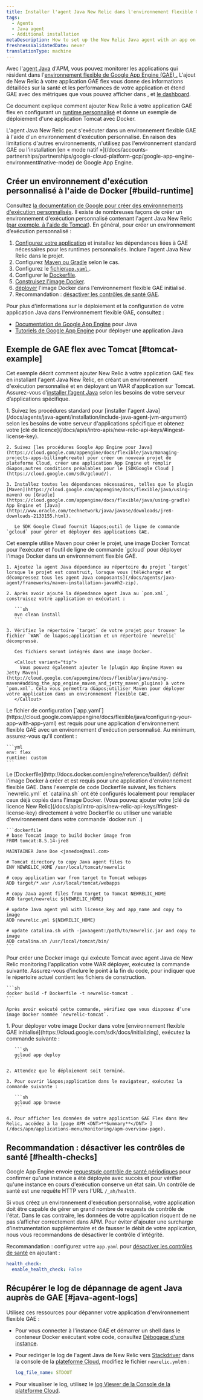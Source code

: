 ```yaml
---
title: Installer l'agent Java New Relic dans l'environnement flexible GAE
tags:
  - Agents
  - Java agent
  - Additional installation
metaDescription: How to set up the New Relic Java agent with an app on the Google App Engine (GAE) flexible environment.
freshnessValidatedDate: never
translationType: machine
---
```


Avec l&apos;[agent Java](/docs/agents/java-agent/getting-started/introduction-new-relic-java) d&apos;APM, vous pouvez monitorer les applications qui résident dans l&apos;[environnement flexible de Google App Engine (GAE) .](https://cloud.google.com/appengine/docs/flexible/java/) L&apos;ajout de New Relic à votre application GAE flex vous donne des informations détaillées sur la santé et les performances de votre application et étend GAE avec des métriques que vous pouvez afficher dans [<InlinePopover type="apm" />](/docs/apm/new-relic-apm/getting-started/introduction-new-relic-apm), [<InlinePopover type="browser" />](/docs/browser/new-relic-browser/getting-started/introduction-new-relic-browser)et [le dashboard](/docs/query-your-data/explore-query-data/dashboards/introduction-new-relic-one-dashboards).

Ce document explique comment ajouter New Relic à votre application GAE flex en configurant un [runtime personnalisé](https://cloud.google.com/appengine/docs/flexible/custom-runtimes/about-custom-runtimes) et donne un exemple de déploiement d&apos;une application Tomcat avec Docker.

<Callout variant="important">
  L&apos;agent Java New Relic peut s&apos;exécuter dans un environnement flexible GAE à l&apos;aide d&apos;un environnement d&apos;exécution personnalisé. En raison des limitations d&apos;autres environnements, n&apos;utilisez pas l&apos;environnement standard GAE ou l&apos;installation [en « mode natif »](/docs/accounts-partnerships/partnerships/google-cloud-platform-gcp/google-app-engine-environment#native-mode) de Google App Engine.
</Callout>

## Créer un environnement d&apos;exécution personnalisé à l&apos;aide de Docker [#build-runtime]

Consultez [la documentation de Google pour créer des environnements d&apos;exécution personnalisés](https://cloud.google.com/appengine/docs/flexible/custom-runtimes/build). Il existe de nombreuses façons de créer un environnement d&apos;exécution personnalisé contenant l&apos;agent Java New Relic ([par exemple, à l&apos;aide de Tomcat](#tomcat-example)). En général, pour créer un environnement d’exécution personnalisé :

1. [Configurez votre application](#setup-gae) et installez les dépendances liées à GAE nécessaires pour les runtimes personnalisés. Inclure l&apos;agent Java New Relic dans le projet.
2. Configurez [Maven ou Gradle](#configure-pom-xml) selon le cas.
3. Configurez le [fichier`app.yaml` ](#configure-app-yaml).
4. Configurer le [Dockerfile](#configure-dockerfile).
5. [Construisez l&apos;image Docker](#build-docker-image).
6. [déployer](#deploy-docker-image-to-gae) l&apos;image Docker dans l&apos;environnement flexible GAE initialisé.
7. Recommandation : [désactiver les contrôles de santé GAE](#health-checks).

Pour plus d&apos;informations sur le déploiement et la configuration de votre application Java dans l&apos;environnement flexible GAE, consultez :

* [Documentation de Google App Engine](https://cloud.google.com/appengine/docs/flexible/java/) pour Java
* [Tutoriels de Google App Engine](https://cloud.google.com/appengine/docs/flexible/java/tutorials) pour déployer une application Java

## Exemple de GAE flex avec Tomcat [#tomcat-example]

Cet exemple décrit comment ajouter New Relic à votre application GAE flex en installant l&apos;agent Java New Relic, en créant un environnement d&apos;exécution personnalisé et en déployant un WAR d&apos;application sur Tomcat. Assurez-vous d’[installer l’agent Java](/docs/agents/java-agent/installation/include-java-agent-jvm-argument) selon les besoins de votre serveur d’applications spécifique.

<CollapserGroup>
  <Collapser id="setup-gae" title="1. Configurer le projet flexible GAE et installer la dépendance">
    1. Suivez les procédures standard pour [installer l&apos;agent Java](/docs/agents/java-agent/installation/include-java-agent-jvm-argument) selon les besoins de votre serveur d&apos;applications spécifique et obtenez votre [clé de licence](/docs/apis/intro-apis/new-relic-api-keys/#ingest-license-key).

    2. Suivez [les procédures Google App Engine pour Java](https://cloud.google.com/appengine/docs/flexible/java/managing-projects-apps-billing#create) pour créer un nouveau projet de plateforme Cloud, créer une application App Engine et remplir d&apos;autres conditions préalables pour le [SDKGoogle Cloud ](https://cloud.google.com/sdk/gcloud/).

    3. Installez toutes les dépendances nécessaires, telles que le plugin [Maven](https://cloud.google.com/appengine/docs/flexible/java/using-maven) ou [Gradle](https://cloud.google.com/appengine/docs/flexible/java/using-gradle) App Engine et [Java](http://www.oracle.com/technetwork/java/javase/downloads/jre8-downloads-2133155.html).

       Le SDK Google Cloud fournit l&apos;outil de ligne de commande `gcloud` pour gérer et déployer des applications GAE.
  </Collapser>

  <Collapser id="configure-pom-xml" title="2. Configurez Maven pom.xml pour inclure l'agent Java et créer un projet">
    Cet exemple utilise Maven pour créer le projet, une image Docker Tomcat pour l&apos;exécuter et l&apos;outil de ligne de commande `gcloud` pour déployer l&apos;image Docker dans un environnement flexible GAE.

    1. Ajoutez la agent Java dépendance au répertoire du projet `target` lorsque le projet est construit, lorsque vous [téléchargez et décompressez tous les agent Java composants](/docs/agents/java-agent/frameworks/maven-installation-java#h2-zip).

    2. Après avoir ajouté la dépendance agent Java au `pom.xml`, construisez votre application en exécutant :

       ```sh
       mvn clean install
       ```

    3. Vérifiez le répertoire `target` de votre projet pour trouver le fichier `WAR` de l&apos;application et un répertoire `newrelic` décompressé.

       Ces fichiers seront intégrés dans une image Docker.

       <Callout variant="tip">
         Vous pouvez également ajouter le [plugin App Engine Maven ou Jetty Maven](http://cloud.google.com/appengine/docs/flexible/java/using-maven#adding_the_app_engine_maven_and_jetty_maven_plugins) à votre `pom.xml`. Cela vous permettra d&apos;utiliser Maven pour déployer votre application dans un environnement flexible GAE.
       </Callout>
  </Collapser>

  <Collapser id="configure-app-yaml" title="3. Configurez votre app.yaml">
    Le fichier de configuration [`app.yaml`](https://cloud.google.com/appengine/docs/flexible/java/configuring-your-app-with-app-yaml) est requis pour une application d&apos;environnement flexible GAE avec un environnement d&apos;exécution personnalisé. Au minimum, assurez-vous qu&apos;il contient :

    ```yml
    env: flex
    runtime: custom
    ```
  </Collapser>

  <Collapser id="configure-dockerfile" title="4. Configurer le Dockerfile">
    Le [Dockerfile](http://docs.docker.com/engine/reference/builder/) définit l&apos;image Docker à créer et est requis pour une application d&apos;environnement flexible GAE. Dans l&apos;exemple de code Dockerfile suivant, les fichiers `newrelic.yml` et `catalina.sh` ont été configurés localement pour remplacer ceux déjà copiés dans l&apos;image Docker. (Vous pouvez ajouter votre [clé de licence New Relic](/docs/apis/intro-apis/new-relic-api-keys/#ingest-license-key) directement à votre Dockerfile ou utiliser une variable d&apos;environnement dans votre commande `docker run` .)

    ```dockerfile
    # base Tomcat image to build Docker image from
    FROM tomcat:8.5.14-jre8

    MAINTAINER Jane Doe <janedoe@mail.com>

    # Tomcat directory to copy Java agent files to
    ENV NEWRELIC_HOME /usr/local/tomcat/newrelic

    # copy application war from target to Tomcat webapps
    ADD target/*.war /usr/local/tomcat/webapps

    # copy Java agent files from target to Tomcat NEWRELIC_HOME
    ADD target/newrelic ${NEWRELIC_HOME}

    # update Java agent yml with license_key and app_name and copy to image  
    ADD newrelic.yml ${NEWRELIC_HOME}

    # update catalina.sh with -javaagent:/path/to/newrelic.jar and copy to image 
    ADD catalina.sh /usr/local/tomcat/bin/
    ```
  </Collapser>

  <Collapser id="build-docker-image" title="5. Construisez l'image Docker">
    Pour créer une Docker image qui exécute Tomcat avec agent Java de New Relic monitoring l&apos;application votre WAR déployer, exécutez la commande suivante. Assurez-vous d&apos;inclure le point à la fin du code, pour indiquer que le répertoire actuel contient les fichiers de construction.

    ```sh
    docker build -f Dockerfile -t newrelic-tomcat .
    ```

    Après avoir exécuté cette commande, vérifiez que vous disposez d’une image Docker nommée `newrelic-tomcat`.
  </Collapser>

  <Collapser id="deploy-docker-image-to-gae" title="6. déployer l'image Docker dans l'environnement flexible GAE initialisé">
    1. Pour déployer votre image Docker dans votre [environnement flexible GAE initialisé](https://cloud.google.com/sdk/docs/initializing), exécutez la commande suivante :

       ```sh
       gcloud app deploy
       ```

    2. Attendez que le déploiement soit terminé.

    3. Pour ouvrir l&apos;application dans le navigateur, exécutez la commande suivante :

       ```sh
       gcloud app browse
       ```

    4. Pour afficher les données de votre application GAE Flex dans New Relic, accédez à la [page APM <DNT>**Summary**</DNT> ](/docs/apm/applications-menu/monitoring/apm-overview-page).
  </Collapser>
</CollapserGroup>

## Recommandation : désactiver les contrôles de santé [#health-checks]

Google App Engine envoie [requestsde contrôle de santé périodiques](https://cloud.google.com/appengine/docs/flexible/java/how-instances-are-managed) pour confirmer qu&apos;une instance a été déployée avec succès et pour vérifier qu&apos;une instance en cours d&apos;exécution conserve un état sain. Un contrôle de santé est une requête HTTP vers l&apos;URL `/_ah/health`.

Si vous créez un environnement d&apos;exécution personnalisé, votre application doit être capable de gérer un grand nombre de requests de contrôle de l&apos;état. Dans le cas contraire, les données de votre application risquent de ne pas s’afficher correctement dans APM. Pour éviter d&apos;ajouter une surcharge d&apos;instrumentation supplémentaire et de fausser le débit de votre application, nous vous recommandons de désactiver le contrôle d&apos;intégrité.

Recommandation : configurez votre `app.yaml` pour [désactiver les contrôles de santé](https://cloud.google.com/appengine/docs/flexible/java/configuring-your-app-with-app-yaml#health_checks) en ajoutant :

```yml
health_check:
  enable_health_check: False
```

## Récupérer le log de dépannage de agent Java auprès de GAE [#java-agent-logs]

Utilisez ces ressources pour dépanner votre application d&apos;environnement flexible GAE :

* Pour vous connecter à l&apos;instance GAE et démarrer un shell dans le conteneur Docker exécutant votre code, consultez [Débogage d&apos;une instance](https://cloud.google.com/appengine/docs/flexible/java/debugging-an-instance).

* Pour rediriger le log de l&apos;agent Java de New Relic vers [Stackdriver](http://cloud.google.com/logging/docs/view/logs_viewer_v2) dans la console de la [plateforme Cloud](https://cloud.google.com/compute/docs/console), modifiez le fichier `newrelic.yml`en :

  ```yml
  log_file_name: STDOUT
  ```

* Pour visualiser le log, utilisez le [log Viewer de la Console de la plateforme Cloud](https://cloud.google.com/appengine/docs/flexible/php/writing-application-logs).